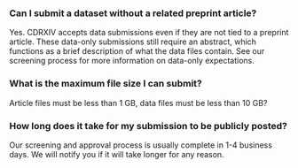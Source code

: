 ### Can I submit a dataset without a related preprint article?

Yes. CDRXIV accepts data submissions even if they are not tied to a preprint article. These data-only submissions still require an abstract, which functions as a brief description of what the data files contain. See our screening process for more information on data-only expectations.

### What is the maximum file size I can submit?

Article files must be less than 1 GB, data files must be less than 10 GB?

### How long does it take for my submission to be publicly posted?

Our screening and approval process is usually complete in 1-4 business days. We will notify you if it will take longer for any reason.
